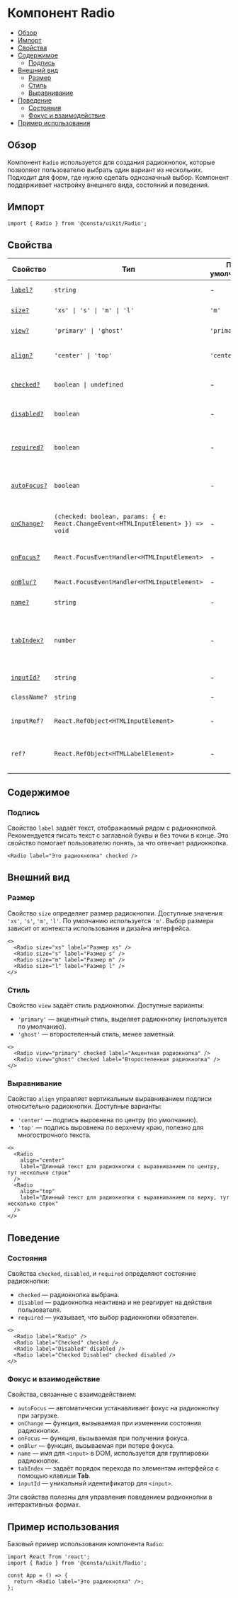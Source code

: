 
# Компонент Radio

<MdxMenu>

- [Обзор](#обзор)
- [Импорт](#импорт)
- [Свойства](#свойства)
- [Содержимое](#содержимое)
  - [Подпись](#подпись)
- [Внешний вид](#внешний-вид)
  - [Размер](#размер)
  - [Стиль](#стиль)
  - [Выравнивание](#выравнивание)
- [Поведение](#поведение)
  - [Состояния](#состояния)
  - [Фокус и взаимодействие](#фокус-и-взаимодействие)
- [Пример использования](#пример-использования)

</MdxMenu>

## Обзор

Компонент `Radio` используется для создания радиокнопок, которые позволяют пользователю выбрать один вариант из нескольких. Подходит для форм, где нужно сделать однозначный выбор. Компонент поддерживает настройку внешнего вида, состояний и поведения.

## Импорт

```tsx
import { Radio } from '@consta/uikit/Radio';
```

## Свойства

| Свойство                                | Тип                                                                              | По умолчанию | Описание                                                               |
| --------------------------------------- | -------------------------------------------------------------------------------- | ------------ | ---------------------------------------------------------------------- |
| [`label?`](#подпись)                    | `string`                                                                         | -            | Текст рядом с радиокнопкой                                             |
| [`size?`](#размер)                      | `'xs' \| 's' \| 'm' \| 'l'`                                                      | `'m'`        | Размер радиокнопки                                                     |
| [`view?`](#стиль)                       | `'primary' \| 'ghost'`                                                           | `'primary'`  | Внешний вид радиокнопки                                                |
| [`align?`](#выравнивание)               | `'center' \| 'top'`                                                              | `'center'`   | Выравнивание подписи по вертикали                                      |
| [`checked?`](#состояния)                | `boolean \| undefined`                                                           | -            | Определяет, выбрана ли радиокнопка                                     |
| [`disabled?`](#состояния)               | `boolean`                                                                        | -            | Делает радиокнопку неактивной                                          |
| [`required?`](#состояния)               | `boolean`                                                                        | -            | Указывает, что радиокнопку обязательно нужно выбрать                   |
| [`autoFocus?`](#фокус-и-взаимодействие) | `boolean`                                                                        | -            | Переносит фокус на радиокнопку при загрузке                            |
| [`onChange?`](#фокус-и-взаимодействие)  | `(checked: boolean, params: { e: React.ChangeEvent<HTMLInputElement> }) => void` | -            | Действие при изменении состояния радиокнопки                           |
| [`onFocus?`](#фокус-и-взаимодействие)   | `React.FocusEventHandler<HTMLInputElement>`                                      | -            | Действие при получении фокуса                                          |
| [`onBlur?`](#фокус-и-взаимодействие)    | `React.FocusEventHandler<HTMLInputElement>`                                      | -            | Действие при потере фокуса                                             |
| [`name?`](#фокус-и-взаимодействие)      | `string`                                                                         | -            | Имя для `<input>` в DOM                                                |
| [`tabIndex?`](#фокус-и-взаимодействие)  | `number`                                                                         | -            | Порядковый номер при переходе по элементам интерфейса клавишей **Tab** |
| [`inputId?`](#фокус-и-взаимодействие)   | `string`                                                                         | -            | Идентификатор `<input>`                                                |
| `className?`                            | `string`                                                                         | -            | Дополнительные CSS-классы                                              |
| `inputRef?`                             | `React.RefObject<HTMLInputElement>`                                              | -            | Ссылка на DOM-элемент `<input>`                                        |
| `ref?`                                  | `React.RefObject<HTMLLabelElement>`                                              | -            | Ссылка на корневой DOM-элемент компонента                              |

## Содержимое

### Подпись

Свойство `label` задаёт текст, отображаемый рядом с радиокнопкой. Рекомендуется писать текст с заглавной буквы и без точки в конце. Это свойство помогает пользователю понять, за что отвечает радиокнопка.

```tsx
<Radio label="Это радиокнопка" checked />
```

<RadioExampleOne />

## Внешний вид

### Размер

Свойство `size` определяет размер радиокнопки. Доступные значения: `'xs'`, `'s'`, `'m'`, `'l'`. По умолчанию используется `'m'`. Выбор размера зависит от контекста использования и дизайна интерфейса.

<MdxTabs>

<RadioExampleSize />

```tsx
<>
  <Radio size="xs" label="Размер xs" />
  <Radio size="s" label="Размер s" />
  <Radio size="m" label="Размер m" />
  <Radio size="l" label="Размер l" />
</>
```

</MdxTabs>

### Стиль

Свойство `view` задаёт стиль радиокнопки. Доступные варианты:

- `'primary'` — акцентный стиль, выделяет радиокнопку (используется по умолчанию).
- `'ghost'` — второстепенный стиль, менее заметный.

<MdxTabs>

<RadioExampleView />

```tsx
<>
  <Radio view="primary" checked label="Акцентная радиокнопка" />
  <Radio view="ghost" checked label="Второстепенная радиокнопка" />
</>
```

</MdxTabs>

### Выравнивание

Свойство `align` управляет вертикальным выравниванием подписи относительно радиокнопки. Доступные варианты:

- `'center'` — подпись выровнена по центру (по умолчанию).
- `'top'` — подпись выровнена по верхнему краю, полезно для многострочного текста.

<MdxTabs>

<RadioExampleAlign />

```tsx
<>
  <Radio
    align="center"
    label="Длинный текст для радиокнопки с выравниванием по центру, тут несколько строк"
  />
  <Radio
    align="top"
    label="Длинный текст для радиокнопки с выравниванием по верху, тут несколько строк"
  />
</>
```

</MdxTabs>

## Поведение

### Состояния

Свойства `checked`, `disabled`, и `required` определяют состояние радиокнопки:

- `checked` — радиокнопка выбрана.
- `disabled` — радиокнопка неактивна и не реагирует на действия пользователя.
- `required` — указывает, что выбор радиокнопки обязателен.

<MdxTabs>

<RadioExampleStatus />

```tsx
<>
  <Radio label="Radio" />
  <Radio label="Checked" checked />
  <Radio label="Disabled" disabled />
  <Radio label="Checked Disabled" checked disabled />
</>
```

</MdxTabs>

### Фокус и взаимодействие

Свойства, связанные с взаимодействием:

- `autoFocus` — автоматически устанавливает фокус на радиокнопку при загрузке.
- `onChange` — функция, вызываемая при изменении состояния радиокнопки.
- `onFocus` — функция, вызываемая при получении фокуса.
- `onBlur` — функция, вызываемая при потере фокуса.
- `name` — имя для `<input>` в DOM, используется для группировки радиокнопок.
- `tabIndex` — задаёт порядок перехода по элементам интерфейса с помощью клавиши **Tab**.
- `inputId` — уникальный идентификатор для `<input>`.

Эти свойства полезны для управления поведением радиокнопки в интерактивных формах.

## Пример использования

Базовый пример использования компонента `Radio`:

```tsx
import React from 'react';
import { Radio } from '@consta/uikit/Radio';

const App = () => {
  return <Radio label="Это радиокнопка" />;
};
```
